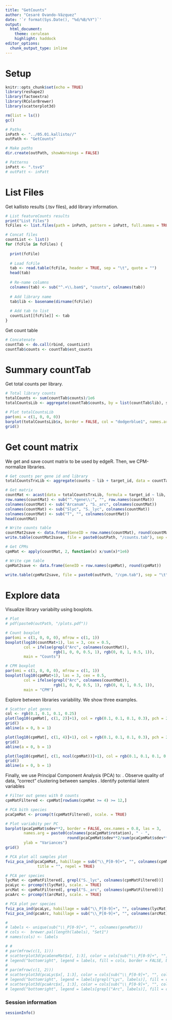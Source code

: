 ```yaml
---
title: "GetCounts"
author: "Cesaré Ovando-Vázquez"
date: '`r format(Sys.Date(), "%d/%B/%Y")`'
output:
  html_document:
    theme: cerulean
    highlight: haddock
editor_options: 
  chunk_output_type: inline
---
```


# Setup

```r
knitr::opts_chunk$set(echo = TRUE)
library(reshape2)
library(factoextra)
library(RColorBrewer)
library(scatterplot3d)

rm(list = ls())
gc()

# Paths
inPath <- "../05.01.kallisto//"
outPath <- "GetCounts"

# Make paths
dir.create(outPath, showWarnings = FALSE)

# Patterns
inPatt <- ".tsv$"
# outPatt <- inPatt
```


# List Files

Get kallisto results (.tsv files), add library information.

```r
# List featureCounts results
print("List Files")
fcFiles <- list.files(path = inPath, pattern = inPatt, full.names = TRUE, recursive = TRUE)

# Concat files
countList <- list()
for (fcFile in fcFiles) {
  
  print(fcFile)
  
  # Load fcFile
  tab <- read.table(fcFile, header = TRUE, sep = "\t", quote = "")
  head(tab)
  
  # Re-name columns
  colnames(tab) <- sub("^.+\\.bam$", "counts", colnames(tab))
  
  # Add library name
  tab$lib <- basename(dirname(fcFile))
  
  # Add tab to list
  countList[[fcFile]] <- tab
}
```

Get count table
```r
# Concatenate
countTab <- do.call(rbind, countList)
countTab$counts <- countTab$est_counts
```

# Summary countTab

Get total counts per library.
```r
# Total library counts
totalCounts <- sum(countTab$counts)/1e6
totalCountsLib <- aggregate(countTab$counts, by = list(countTab$lib), sum) 

# Plot totalCountsLib
par(omi = c(1, 0, 0, 0))
barplot(totalCountsLib$x, border = FALSE, col = "dodgerblue1", names.arg = totalCountsLib$Group.1, las = 3)
grid()
```

# Get count matrix

We get and save count matrix to be used by edgeR. Then, we CPM-normalize libraries.

```r
# Get counts per gene id and library
totalCountsTrxLib <- aggregate(counts ~ lib + target_id, data = countTab, sum) 

# Get matrix
countMat <- acast(data = totalCountsTrxLib, formula = target_id ~ lib, fun.aggregate = sum, value.var = "counts")
row.names(countMat) <- sub("^.*gene\\:", "", row.names(countMat))
colnames(countMat) <- sub("Arcanum", "S._arc", colnames(countMat))
colnames(countMat) <- sub("Slyc", "S._lyc", colnames(countMat))
colnames(countMat) <- sub("T", "", colnames(countMat))
head(countMat)

# Write counts table
countMat2save <- data.frame(GeneID = row.names(countMat), round(countMat))
write.table(countMat2save, file = paste0(outPath, "/counts.tab"), sep = "\t", quote = FALSE, row.names = FALSE, col.names = TRUE)

# Get CPMs
cpmMat <- apply(countMat, 2, function(x) x/sum(x)*1e6)

# Write cpm table
cpmMat2save <- data.frame(GeneID = row.names(cpmMat), round(cpmMat))

write.table(cpmMat2save, file = paste0(outPath, "/cpm.tab"), sep = "\t", quote = FALSE, row.names = FALSE, col.names = TRUE)
```

# Explore data

Visualize library variabilty using boxplots.

```r
# Plot
# pdf(paste0(outPath, "/plots.pdf"))

# Count boxplot
par(omi = c(1, 0, 0, 0), mfrow = c(1, 1))
boxplot(log10(countMat+1), las = 3, cex = 0.5, 
        col = ifelse(grepl("Arc", colnames(countMat)), 
                     rgb(1, 0, 0, 0.5, 1), rgb(0, 0, 1, 0.5, 1)), 
        main = "Counts")

# CPM boxplot
par(omi = c(1, 0, 0, 0), mfrow = c(1, 1))
boxplot(log10(cpmMat+1), las = 3, cex = 0.5, 
        col = ifelse(grepl("Arc", colnames(countMat)), 
                     rgb(1, 0, 0, 0.5, 1), rgb(0, 0, 1, 0.5, 1)),
        main = "CPM")
```

Explore between libraries variability. We show three examples.

```r
# Scatter plot genes
col <- rgb(0.1, 0.1, 0.1, 0.25)
plot(log10(cpmMat[, c(1, 2)]+1), col = rgb(0.1, 0.1, 0.1, 0.3), pch = 20, main = "Scatter plot log-log")
grid()
abline(a = 0, b = 1)

plot(log10(cpmMat[, c(1, 4)]+1), col = rgb(0.1, 0.1, 0.1, 0.3), pch = 20, main = "Scatter plot log-log")
grid()
abline(a = 0, b = 1)

plot(log10(cpmMat[, c(1, ncol(cpmMat))]+1), col = rgb(0.1, 0.1, 0.1, 0.3), pch = 20, main = "Scatter plot log-log")
grid()
abline(a = 0, b = 1)
```

Finally, we use Principal Component Analysis (PCA) to:
. Observe quality of data, "correct" clustering between samples
. Identify potential latent variables

```r
# Filter out genes with 0 counts
cpmMatFiltered <- cpmMat[rowSums(cpmMat >= 4) >= 12,]

# PCA bith species
pcaCpmMat <- prcomp(t(cpmMatFiltered), scale. = TRUE)

# Plot variabity per PC
barplot(pcaCpmMat$sdev**2, border = FALSE, cex.names = 0.8, las = 3,
        names.arg = paste0(colnames(pcaCpmMat$rotation), " - ", 
                           round(pcaCpmMat$sdev**2/sum(pcaCpmMat$sdev**2)*100, 1), "%"), 
        ylab = "Variances")
grid()

# PCA plot all samples plot
fviz_pca_ind(pcaCpmMat, habillage = sub("\\_P[0-9]+", "", colnames(cpmMatFiltered)), addEllipses = TRUE,
              title = "", repel = TRUE)

# PCA per species
lycMat <- cpmMatFiltered[, grepl("S._lyc", colnames(cpmMatFiltered))]
pcaLyc <- prcomp(t(lycMat), scale. = TRUE)
arcMat <- cpmMatFiltered[, grepl("S._arc", colnames(cpmMatFiltered))]
pcaArc <- prcomp(t(arcMat), scale. = TRUE)

# PCA plot per species
fviz_pca_ind(pcaLyc, habillage = sub("\\_P[0-9]+", "", colnames(lycMat)), addEllipses = TRUE)
fviz_pca_ind(pcaArc, habillage = sub("\\_P[0-9]+", "", colnames(arcMat)), addEllipses = TRUE)

#
# labels <- unique(sub("\\_P[0-9]+", "", colnames(geneMat)))
# cols <-  brewer.pal(length(labels), "Set1")
# names(cols) <- labels

# #
# par(mfrow(c(1, 1)))
# scatterplot3d(pcaGeneMat$x[, 1:3], color = cols[sub("\\_P[0-9]+", "", colnames(geneMat))], pch = 20, cex.symbols = 3, type = "h")
# legend("bottomright", legend = labels, fill = cols, border = FALSE, bty = "n")
# 
# par(mfrow(c(1, 2)))
# scatterplot3d(pcaLyc$x[, 1:3], color = cols[sub("\\_P[0-9]+", "", colnames(lycTab))], pch = 20, cex.symbols = 3, type = "h")
# legend("bottomright", legend = labels[grepl("Lyc", labels)], fill = cols[labels[grepl("Lyc", labels)]], border = FALSE, bty = "n")
# scatterplot3d(pcaArc$x[, 1:3], color = cols[sub("\\_P[0-9]+", "", colnames(arcTab))], pch = 20, cex.symbols = 3, type = "h")
# legend("bottomright", legend = labels[grepl("Arc", labels)], fill = cols[labels[grepl("Arc", labels)]], border = FALSE, bty = "n")

```

### Session information
```r
sessionInfo()
```




